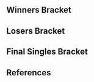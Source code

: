 {{DISPLAYTITLE:Pound V: Singles Bracket}}{{SetGame|melee}}
{{tabs static
|name1=Overview
|link1=Pound/V
|name2=Singles Bracket
|link2=Pound/V/Singles Bracket
|This=2
}}
==Winners Bracket==
{{64DEWBracketA
|tourneylink=Pound/V
|tourneyname=Pound V

|r1m1p1=Mew2King |r1m1p1flag=us |r1m1p1score={{win}} |r1m1win=1
|r1m1p2=Bye |r1m1p2flag= |r1m1p2score=
|r1m2p1=DJ Nintendo |r1m2p1flag=us |r1m2p1score={{win}} |r1m2win=1
|r1m2p2=V3ctorman |r1m2p2flag=us |r1m2p2score=
|r1m3p1=Cyrain |r1m3p1flag=us |r1m3p1score={{win}} |r1m3win=1
|r1m3p2=Bye |r1m3p2flag= |r1m3p2score=
|r1m4p1=KirbyKaze |r1m4p1flag=ca |r1m4p1score={{win}} |r1m4win=1
|r1m4p2=Bye |r1m4p2flag= |r1m4p2score=
|r1m5p1=Unknown522 |r1m5p1flag=ca |r1m5p1score={{win}} |r1m5win=1
|r1m5p2=Bye |r1m5p2flag= |r1m5p2score=
|r1m6p1=LOZR |r1m6p1flag=us |r1m6p1score={{win}} |r1m6win=1
|r1m6p2=Bye |r1m6p2flag= |r1m6p2score=
|r1m7p1=Silent Wolf |r1m7p1flag=us |r1m7p1score={{win}} |r1m7win=1
|r1m7p2=Bye |r1m7p2flag= |r1m7p2score=
|r1m8p1=VaNz |r1m8p1flag=us |r1m8p1score={{win}} |r1m8win=1
|r1m8p2=Bye |r1m8p2flag= |r1m8p2score=

|r1m9p1=Dr. Peepee |r1m9p1flag=us |r1m9p1score={{win}} |r1m9win=1
|r1m9p2=Bye |r1m9p2flag= |r1m9p2score=
|r1m10p1=Kels |r1m10p1flag=us |r1m10p1score={{win}} |r1m10win=1
|r1m10p2=DoH |r1m10p2flag=us |r1m10p2score=
|r1m11p1=Lovage |r1m11p1flag=us |r1m11p1score={{win}} |r1m11win=1
|r1m11p2=Bye |r1m11p2flag= |r1m11p2score=
|r1m12p1=Teczero |r1m12p1flag=us |r1m12p1score={{win}} |r1m12win=1
|r1m12p2=Bye |r1m12p2flag= |r1m12p2score=
|r1m13p1=Zhu |r1m13p1flag=us |r1m13p1score={{win}} |r1m13win=1
|r1m13p2=Bye |r1m13p2flag= |r1m13p2score=
|r1m14p1=Hax |r1m14p1flag=us |r1m14p1score={{win}} |r1m14win=1
|r1m14p2=Bye |r1m14p2flag= |r1m14p2score=
|r1m15p1=Amsah |r1m15p1flag=nl |r1m15p1score={{win}} |r1m15win=1
|r1m15p2=Bye |r1m15p2flag= |r1m15p2score=
|r1m16p1=tect |r1m16p1flag=ca |r1m16p1score={{win}} |r1m16win=1
|r1m16p2=Bye |r1m16p2flag= |r1m16p2score=

|r1m17p1=Armada |r1m17p1flag=se |r1m17p1score={{win}} |r1m17win=1
|r1m17p2=Bye |r1m17p2flag= |r1m17p2score=

|r1m18p1=S2J |r1m18p1flag=us |r1m18p1score=2 |r1m18win=1
|r1m18p2=Strawhat Dahean |r1m18p2flag=es |r1m18p2score=0
|r1m18p1char1=cf |r1m18p2char1=marth |r1m18p1stock1=2 |r1m18p2stock1=0 |r1m18win1=1 |r1m18stage1=Battlefield
|r1m18p1char2=cf |r1m18p2char2=marth |r1m18p1stock2=1 |r1m18p2stock2=0 |r1m18win2=1 |r1m18stage2=Final Destination
|r1m18details={{BracketMatchDetails|preview=|lrthread=|interview=|recap=|comment=|live=|vod=https://youtu.be/17E23tg0ICE}}

|r1m19p1=MacD |r1m19p1flag=us |r1m19p1score={{win}} |r1m19win=1
|r1m19p2=Bye |r1m19p2flag= |r1m19p2score=
|r1m20p1=RaynEX |r1m20p1flag=ca |r1m20p1score={{win}} |r1m20win=1
|r1m20p2=Bye |r1m20p2flag= |r1m20p2score=
|r1m21p1=Tope |r1m21p1flag=us |r1m21p1score={{win}} |r1m21win=1
|r1m21p2=Bye |r1m21p2flag= |r1m21p2score=
|r1m22p1=Hungrybox |r1m22p1flag=us |r1m22p1score={{win}} |r1m22win=1
|r1m22p2=Bye |r1m22p2flag= |r1m22p2score=
|r1m23p1=Blunted Object |r1m23p1flag=ca |r1m23p1score={{win}} |r1m23win=1
|r1m23p2=Bye |r1m23p2flag= |r1m23p2score=
|r1m24p1=Shroomed |r1m24p1flag=us |r1m24p1score={{win}} |r1m24win=1
|r1m24p2=Bye |r1m24p2flag= |r1m24p2score=

|r1m25p1=Redd |r1m25p1flag=us |r1m25p1score={{win}} |r1m25win=1
|r1m25p2=Bye |r1m25p2flag= |r1m25p2score=
|r1m26p1=Mango |r1m26p1flag=us |r1m26p1score={{win}} |r1m26win=1
|r1m26p2=Plank |r1m26p2flag=us |r1m26p2score=
|r1m27p1=Cactuar |r1m27p1flag=us |r1m27p1score={{win}} |r1m27win=1
|r1m27p2=Bye |r1m27p2flag= |r1m27p2score=
|r1m28p1=Chillindude |r1m28p1flag=us |r1m28p1score={{win}} |r1m28win=1
|r1m28p2=Bye |r1m28p2flag= |r1m28p2score=
|r1m29p1=Remen |r1m29p1flag=nl |r1m29p1score={{win}} |r1m29win=1
|r1m29p2=Bye |r1m29p2flag= |r1m29p2score=
|r1m30p1=ChuDat |r1m30p1flag=us |r1m30p1score={{win}} |r1m30win=1
|r1m30p2=Bye |r1m30p2flag= |r1m30p2score=
|r1m31p1=Axe |r1m31p1flag=us |r1m31p1score={{win}} |r1m31win=1
|r1m31p2=Bye |r1m31p2flag= |r1m31p2score=
|r1m32p1=Colbol |r1m32p1flag=us |r1m32p1score={{win}} |r1m32win=1
|r1m32p2=Bye |r1m32p2flag= |r1m32p2score=

|r2m1p1=Mew2King |r2m1p1flag=us |r2m1p1score={{win}} |r2m1win=1
|r2m1p2=DJ Nintendo |r2m1p2flag=us |r2m1p2score=
|r2m2p1=Cyrain |r2m2p1flag=us |r2m2p1score={{win}} |r2m2win=1
|r2m2p2=KirbyKaze |r2m2p2flag=ca |r2m2p2score=
|r2m3p1=Unknown522 |r2m3p1flag=ca |r2m3p1score={{win}} |r2m3win=1
|r2m3p2=LOZR |r2m3p2flag=us |r2m3p2score=
|r2m4p1=Silent Wolf |r2m4p1flag=us |r2m4p1score= |r2m4win=2
|r2m4p2=VaNz |r2m4p2flag=us |r2m4p2score={{win}}
|r2m5p1=Dr. Peepee |r2m5p1flag=us |r2m5p1score={{win}} |r2m5win=1
|r2m5p2=Kels |r2m5p2flag=us |r2m5p2score=
|r2m6p1=Lovage |r2m6p1flag=us |r2m6p1score={{win}} |r2m6win=1
|r2m6p2=Teczero |r2m6p2flag=us |r2m6p2score=

|r2m7p1=Zhu |r2m7p1flag=us |r2m7p1score=2 |r2m7win=1
|r2m7p2=Hax |r2m7p2flag=us |r2m7p2score=0
|r2m7p1char1=falco |r2m7p2char1=cf |r2m7p1stock1=3 |r2m7p2stock1=0 |r2m7win1=1 |r2m7stage1=Final Destination
|r2m7p1char2=falco |r2m7p2char2=cf |r2m7p1stock2=1 |r2m7p2stock2=0 |r2m7win2=1 |r2m7stage2=Battlefield
|r2m7details={{BracketMatchDetails|preview=|lrthread=|interview=|recap=|comment=|live=|vod=https://youtu.be/Z4flefNyy8g}}

|r2m8p1=Amsah |r2m8p1flag=nl |r2m8p1score={{win}} |r2m8win=1
|r2m8p2=tect |r2m8p2flag=ca |r2m8p2score=

|r2m9p1=Armada |r2m9p1flag=se |r2m9p1score=2 |r2m9win=1
|r2m9p2=S2J |r2m9p2flag=us |r2m9p2score=0
|r2m9p1char1=peach |r2m9p2char1=cf |r2m9p1stock1=2 |r2m9p2stock1=0 |r2m9win1=1 |r2m9stage1=Dream Land
|r2m9p1char2=peach |r2m9p2char2=cf |r2m9p1stock2=2 |r2m9p2stock2=0 |r2m9win2=1 |r2m9stage2=Pokémon Stadium
|r2m9details={{BracketMatchDetails|preview=|lrthread=|interview=|recap=|comment=|live=|vod=https://youtu.be/2n8t6YpddQo}}

|r2m10p1=MacD |r2m10p1flag=us |r2m10p1score={{win}} |r2m10win=1
|r2m10p2=RaynEX |r2m10p2flag=ca |r2m10p2score=
|r2m11p1=Tope |r2m11p1flag=us |r2m11p1score= |r2m11win=2
|r2m11p2=Hungrybox |r2m11p2flag=us |r2m11p2score={{win}}
|r2m12p1=Blunted Object |r2m12p1flag=ca |r2m12p1score={{win}} |r2m12win=1
|r2m12p2=Shroomed |r2m12p2flag=us |r2m12p2score=
|r2m13p1=Redd |r2m13p1flag=us |r2m13p1score= |r2m13win=2
|r2m13p2=Mango |r2m13p2flag=us |r2m13p2score={{win}}
|r2m14p1=Cactuar |r2m14p1flag=us |r2m14p1score={{win}} |r2m14win=1
|r2m14p2=Chillindude |r2m14p2flag=us |r2m14p2score=
|r2m15p1=Remen |r2m15p1flag=nl |r2m15p1score={{win}} |r2m15win=1
|r2m15p2=ChuDat |r2m15p2flag=us |r2m15p2score=
|r2m16p1=Axe |r2m16p1flag=us |r2m16p1score={{win}} |r2m16win=1
|r2m16p2=Colbol |r2m16p2flag=us |r2m16p2score=

|r3m1p1=Mew2King |r3m1p1flag=us |r3m1p1score={{win}} |r3m1win=1
|r3m1p2=Cyrain |r3m1p2flag=us |r3m1p2score=
|r3m2p1=Unknown522 |r3m2p1flag=ca |r3m2p1score= |r3m2win=2
|r3m2p2=VaNz |r3m2p2flag=us |r3m2p2score={{win}}

|r3m3p1=Dr. Peepee |r3m3p1flag=us |r3m3p1score=2 |r3m3win=1
|r3m3p2=Lovage |r3m3p2flag=us |r3m3p2score=0
|r3m3p1char1=falco |r3m3p2char1=fox |r3m3p1stock1=2 |r3m3p2stock1=0 |r3m3win1=1 |r3m3stage1=Yoshi's Story
|r3m3p1char2=falco |r3m3p2char2=fox |r3m3p1stock2=3 |r3m3p2stock2=0 |r3m3win2=1 |r3m3stage2=Pokémon Stadium
|r3m3details={{BracketMatchDetails|preview=|lrthread=|interview=|recap=|comment=|live=|vod=https://youtu.be/hl8HvRgYDRE}}

|r3m4p1=Zhu |r3m4p1flag=us |r3m4p1score= |r3m4win=2
|r3m4p2=Amsah |r3m4p2flag=nl |r3m4p2score={{win}}

|r3m5p1=Armada |r3m5p1flag=se |r3m5p1score=2 |r3m5win=1
|r3m5p2=MacD |r3m5p2flag=us |r3m5p2score=1
|r3m5p1char1=peach |r3m5p2char1=peach |r3m5p1stock1=0 |r3m5p2stock1=1 |r3m5win1=2 |r3m5stage1=Final Destination
|r3m5p1char2=peach |r3m5p2char2=peach |r3m5p1stock2=2 |r3m5p2stock2=0 |r3m5win2=1 |r3m5stage2=Battlefield
|r3m5p1char3=peach |r3m5p2char3=peach |r3m5p1stock3=2 |r3m5p2stock3=0 |r3m5win3=1 |r3m5stage3=Pokémon Stadium
|r3m5details={{BracketMatchDetails|preview=|lrthread=|interview=|recap=|comment=|live=|vod=https://youtu.be/9vpb98LXZKo}}

|r3m6p1=Hungrybox |r3m6p1flag=us |r3m6p1score={{win}} |r3m6win=1
|r3m6p2=Blunted Object |r3m6p2flag=ca |r3m6p2score=
|r3m7p1=Mango |r3m7p1flag=us |r3m7p1score= |r3m7win=2
|r3m7p2=Cactuar |r3m7p2flag=us |r3m7p2score={{win}}
|r3m8p1=Remen |r3m8p1flag=nl |r3m8p1score= |r3m8win=2
|r3m8p2=Axe |r3m8p2flag=us |r3m8p2score={{win}}

|r4m1p1=Mew2King |r4m1p1flag=us |r4m1p1score={{win}} |r4m1win=1
|r4m1p2=VaNz |r4m1p2flag=us |r4m1p2score=

|r4m2p1=Dr. Peepee |r4m2p1flag=us |r4m2p1score=2 |r4m2win=1
|r4m2p2=Amsah |r4m2p2flag=nl |r4m2p2score=0
|r4m2p1char1=falco |r4m2p2char1=sheik |r4m2p1stock1=1 |r4m2p2stock1=0 |r4m2win1=1 |r4m2stage1=Battlefield
|r4m2p1char2=falco |r4m2p2char2=sheik |r4m2p1stock2=2 |r4m2p2stock2=0 |r4m2win2=1 |r4m2stage2=Dream Land
|r4m2details={{BracketMatchDetails|preview=|lrthread=|interview=|recap=|comment=|live=|vod=https://youtu.be/V7czzbh-GEc}}

|r4m3p1=Armada |r4m3p1flag=se |r4m3p1score=2 |r4m3win=1
|r4m3p2=Hungrybox |r4m3p2flag=us |r4m3p2score=0
|r4m3p1char1=yl |r4m3p2char1=jigglypuff |r4m3p1stock1=2 |r4m3p2stock1=0 |r4m3win1=1 |r4m3stage1=Dream Land
|r4m3p1char2=yl |r4m3p2char2=jigglypuff |r4m3p1stock2=2 |r4m3p2stock2=0 |r4m3win2=1 |r4m3stage2=Final Destination
|r4m3details={{BracketMatchDetails|preview=|lrthread=|interview=|recap=|comment=|live=|vod=https://youtu.be/8twwXHDIVBc}}


|r4m4p1=Cactuar |r4m4p1flag=us |r4m4p1score=0 |r4m4win=2
|r4m4p2=Axe |r4m4p2flag=us |r4m4p2score=2
|r4m4p1char1=fox |r4m4p2char1=pikachu |r4m4p1stock1=0 |r4m4p2stock1=1 |r4m4win1=2 |r4m4stage1=Battlefield
|r4m4p1char2=marth |r4m4p2char2=pikachu |r4m4p1stock2=0 |r4m4p2stock2=3 |r4m4win2=2 |r4m4stage2=Battlefield
|r4m4details={{BracketMatchDetails|preview=|lrthread=|interview=|recap=|comment=|live=|vod=https://youtu.be/o6LD2QY3ZRE}}

|r5m1p1=Mew2King |r5m1p1flag=us |r5m1p1score=0 |r5m1win=2
|r5m1p2=Dr. Peepee |r5m1p2flag=us |r5m1p2score=3
|r5m1p1char1=marth |r5m1p2char1=falco |r5m1p1stock1=0 |r5m1p2stock1=3 |r5m1win1=2 |r5m1stage1=Battlefield
|r5m1p1char2=marth |r5m1p2char2=falco |r5m1p1stock2=2 |r5m1p2stock2=4 |r5m1win2=2 |r5m1stage2=Yoshi's Story
|r5m1p1char3=sheik |r5m1p2char3=falco |r5m1p1stock3=0 |r5m1p2stock3=2 |r5m1win3=2 |r5m1stage3=Fountain of Dreams
|r5m1details={{BracketMatchDetails|preview=|lrthread=|interview=|recap=|comment=Mew2King forfeit game 2 after the first 2 stocks.|live=|vod=https://youtu.be/U2WOwI7U2mk}}

|r5m2p1=Armada |r5m2p1flag=se |r5m2p1score=3 |r5m2win=1
|r5m2p2=Axe |r5m2p2flag=us |r5m2p2score=1
|r5m2p1char1=peach |r5m2p2char1=pikachu |r5m2p1stock1=0 |r5m2p2stock1=1 |r5m2win1=2 |r5m2stage1=Final Destination
|r5m2p1char2=peach |r5m2p2char2=pikachu |r5m2p1stock2=2 |r5m2p2stock2=0 |r5m2win2=1 |r5m2stage2=Battlefield
|r5m2p1char3=peach |r5m2p2char3=falco |r5m2p1stock3=2 |r5m2p2stock3=0 |r5m2win3=1 |r5m2stage3=Yoshi's Story
|r5m2p1char4=peach |r5m2p2char4=pikachu |r5m2p1stock4=2 |r5m2p2stock4=0 |r5m2win4=1 |r5m2stage4=Pokémon Stadium
|r5m2details={{BracketMatchDetails|preview=|lrthread=|interview=|recap=|comment=|live=|vod=https://youtu.be/ZCg9lVeRZOw}}
}}

==Losers Bracket==
{{48DELBracketSmwA
|tourneylink=Pound/V
|tourneyname=Pound V
|l1placement=33-48
|l2placement=25-32
|l3placement=17-24
|l4placement=13-16
|l5placement=9-12
|l6placement=7-8
|l7placement=5-6
|column-width=160

|l1m1p1=V3ctorman |l1m1p1flag=us |l1m1p1score= |l1m1win=2
|l1m1p2=Kels |l1m1p2flag=us |l1m1p2score={{win}}
|l1m2p1=Teczero |l1m2p1flag=us |l1m2p1score={{win}} |l1m2win=1
|l1m2p2=Bye |l1m2p2flag= |l1m2p2score=
|l1m3p1=Hax |l1m3p1flag=us |l1m3p1score={{win}} |l1m3win=1
|l1m3p2=Bye |l1m3p2flag= |l1m3p2score=
|l1m4p1=tect |l1m4p1flag=ca |l1m4p1score={{win}} |l1m4win=1
|l1m4p2=Bye |l1m4p2flag= |l1m4p2score=
|l1m5p1=DoH |l1m5p1flag=us |l1m5p1score={{win}} |l1m5win=1
|l1m5p2=DJ Nintendo |l1m5p2flag=us |l1m5p2score=
|l1m6p1=KirbyKaze |l1m6p1flag=ca |l1m6p1score={{win}} |l1m6win=1
|l1m6p2=Bye |l1m6p2flag= |l1m6p2score=
|l1m7p1=LOZR |l1m7p1flag=us |l1m7p1score={{win}} |l1m7win=1
|l1m7p2=Bye |l1m7p2flag= |l1m7p2score=
|l1m8p1=Silent Wolf |l1m8p1flag=us |l1m8p1score={{win}} |l1m8win=1
|l1m8p2=Bye |l1m8p2flag= |l1m8p2score=

|l1m9p1=Strawhat Dahean |l1m9p1flag=es |l1m9p1score=2 |l1m9win=1
|l1m9p2=Redd |l1m9p2flag=us |l1m9p2score=0
|l1m9p1char1=marth |l1m9p2char1=falco |l1m9p1stock1=1 |l1m9p2stock1=0 |l1m9win1=1 |l1m9stage1=Final Destination
|l1m9p1char2=marth |l1m9p2char2=falco |l1m9p1stock2=2 |l1m9p2stock2=0 |l1m9win2=1 |l1m9stage2=Dream Land
|l1m9details={{BracketMatchDetails|preview=|lrthread=|interview=|recap=|comment=|live=|vod=https://youtu.be/6M6PjLRebqg}}

|l1m10p1=Chillindude |l1m10p1flag=us |l1m10p1score={{win}} |l1m10win=1
|l1m10p2=Bye |l1m10p2flag= |l1m10p2score=
|l1m11p1=ChuDat |l1m11p1flag=us |l1m11p1score={{win}} |l1m11win=1
|l1m11p2=Bye |l1m11p2flag= |l1m11p2score=
|l1m12p1=Colbol |l1m12p1flag=us |l1m12p1score={{win}} |l1m12win=1
|l1m12p2=Bye |l1m12p2flag= |l1m12p2score=
|l1m13p1=Plank |l1m13p1flag=us |l1m13p1score= |l1m13win=2
|l1m13p2=S2J |l1m13p2flag=us |l1m13p2score={{win}}
|l1m14p1=RaynEX |l1m14p1flag=ca |l1m14p1score={{win}} |l1m14win=1
|l1m14p2=Bye |l1m14p2flag= |l1m14p2score=
|l1m15p1=Tope |l1m15p1flag=us |l1m15p1score={{win}} |l1m15win=1
|l1m15p2=Bye |l1m15p2flag= |l1m15p2score=
|l1m16p1=Shroomed |l1m16p1flag=us |l1m16p1score={{win}} |l1m16win=1
|l1m16p2=Bye |l1m16p2flag= |l1m16p2score=

|l2m1p1=Kels |l2m1p1flag=us |l2m1p1score={{win}} |l2m1win=1
|l2m1p2=Teczero |l2m1p2flag=us |l2m1p2score=
|l2m2p1=Hax |l2m2p1flag=us |l2m2p1score={{win}} |l2m2win=1
|l2m2p2=tect |l2m2p2flag=ca |l2m2p2score=
|l2m3p1=DoH |l2m3p1flag=us |l2m3p1score= |l2m3win=2
|l2m3p2=KirbyKaze |l2m3p2flag=ca |l2m3p2score={{win}}
|l2m4p1=LOZR |l2m4p1flag=us |l2m4p1score= |l2m4win=2
|l2m4p2=Silent Wolf |l2m4p2flag=us |l2m4p2score={{win}}
|l2m5p1=Strawhat Dahean |l2m5p1flag=es |l2m5p1score={{win}} |l2m5win=1
|l2m5p2=Chillindude |l2m5p2flag=us |l2m5p2score=
|l2m6p1=ChuDat |l2m6p1flag=us |l2m6p1score={{win}} |l2m6win=1
|l2m6p2=Colbol |l2m6p2flag=us |l2m6p2score=

|l2m7p1=S2J |l2m7p1flag=us |l2m7p1score=2 |l2m7win=1
|l2m7p2=RaynEX |l2m7p2flag=ca |l2m7p2score=0
|l2m7p1char1=cf |l2m7p2char1=fox |l2m7p1stock1=2 |l2m7p2stock1=0 |l2m7win1=1 |l2m7stage1=Final Destination
|l2m7p1char2=cf |l2m7p2char2=fox |l2m7p1stock2=1 |l2m7p2stock2=0 |l2m7win2=1 |l2m7stage2=Yoshi's Story
|l2m7details={{BracketMatchDetails|preview=|lrthread=|interview=|recap=|comment=|live=|vod=https://youtu.be/MsoW2zdsUu0}}

|l2m8p1=Tope |l2m8p1flag=us |l2m8p1score= |l2m8win=2
|l2m8p2=Shroomed |l2m8p2flag=us |l2m8p2score={{win}}
 
|l3m1p1=Blunted Object |l3m1p1flag=ca |l3m1p1score= |l3m1win=2
|l3m1p2=Kels |l3m1p2flag=us |l3m1p2score={{win}}

|l3m2p1=MacD |l3m2p1flag=us |l3m2p1score=0 |l3m2win=2
|l3m2p2=Hax |l3m2p2flag=us |l3m2p2score=2
|l3m2p1char1=peach |l3m2p2char1=cf |l3m2p1stock1=0 |l3m2p2stock1=2 |l3m2win1=2 |l3m2stage1=Final Destination
|l3m2p1char2=peach |l3m2p2char2=cf |l3m2p1stock2=0 |l3m2p2stock2=3 |l3m2win2=2 |l3m2stage2=Dream Land
|l3m2details={{BracketMatchDetails|preview=|lrthread=|interview=|recap=|comment=|live=|vod=https://youtu.be/whrHXBqiExM}}

|l3m3p1=Remen |l3m3p1flag=nl |l3m3p1score={{win}} |l3m3win=1
|l3m3p2=KirbyKaze |l3m3p2flag=ca |l3m3p2score=
|l3m4p1=Mango |l3m4p1flag=us |l3m4p1score= |l3m4win=2
|l3m4p2=Silent Wolf |l3m4p2flag=us |l3m4p2score={{win}}
|l3m5p1=Unknown522 |l3m5p1flag=ca |l3m5p1score={{win}} |l3m5win=1 |l3m5p1char1=fox
|l3m5p2=Strawhat Dahean |l3m5p2flag=es |l3m5p2score=
|l3m6p1=Cyrain |l3m6p1flag=us |l3m6p1score={{win}} |l3m6win=1
|l3m6p2=ChuDat |l3m6p2flag=us |l3m6p2score=
|l3m7p1=Zhu |l3m7p1flag=us |l3m7p1score={{win}} |l3m7win=1
|l3m7p2=S2J |l3m7p2flag=us |l3m7p2score=
|l3m8p1=Lovage |l3m8p1flag=us |l3m8p1score= |l3m8win=2
|l3m8p2=Shroomed |l3m8p2flag=us |l3m8p2score={{win}}

|l4m1p1=Kels |l4m1p1flag=us |l4m1p1score= |l4m1win=2
|l4m1p2=Hax |l4m1p2flag=us |l4m1p2score={{win}}

|l4m2p1=Remen |l4m2p1flag=nl |l4m2p1score=2 |l4m2win=1
|l4m2p2=Silent Wolf |l4m2p2flag=us |l4m2p2score=1
|l4m2p1char1=fox |l4m2p2char1=fox |l4m2p1stock1=0 |l4m2p2stock1=1 |l4m2win1=2 |l4m2stage1=Dream Land
|l4m2p1char2=fox |l4m2p2char2=fox |l4m2p1stock2=1 |l4m2p2stock2=0 |l4m2win2=1 |l4m2stage2=Battlefield
|l4m2p1char3=fox |l4m2p2char3=fox |l4m2p1stock3=1 |l4m2p2stock3=0 |l4m2win3=1 |l4m2stage3=Yoshi's Story
|l4m2details={{BracketMatchDetails|preview=|lrthread=|interview=|recap=|comment=|live=|vod=https://youtu.be/_qE1jZEgSyc}}

|l4m3p1=Unknown522 |l4m3p1flag=ca |l4m3p1score=0 |l4m3win=2
|l4m3p2=Cyrain |l4m3p2flag=us |l4m3p2score=2
|l4m3p1char1=fox |l4m3p2char1=fox |l4m3p1stock1=0 |l4m3p2stock1=1 |l4m3win1=2 |l4m3stage1=Yoshi's Story
|l4m3p1char2=fox |l4m3p2char2=fox |l4m3p1stock2=0 |l4m3p2stock2=1 |l4m3win2=2 |l4m3stage2=Pokémon Stadium
|l4m3details={{BracketMatchDetails|preview=|lrthread=|interview=|recap=|comment=|live=|vod=https://youtu.be/a0h_VcQo8Mg}}

|l4m4p1=Zhu |l4m4p1flag=us |l4m4p1score= |l4m4win=2
|l4m4p2=Shroomed |l4m4p2flag=us |l4m4p2score={{win}}

|l5m1p1=Amsah |l5m1p1flag=nl |l5m1p1score=0 |l5m1win=2
|l5m1p2=Hax |l5m1p2flag=us |l5m1p2score=2
|l5m1p1char1=sheik |l5m1p2char1=cf |l5m1p1stock1=0 |l5m1p2stock1=1 |l5m1win1=2 |l5m1stage1=Final Destination
|l5m1p1char2=sheik |l5m1p2char2=cf |l5m1p1stock2=0 |l5m1p2stock2=1 |l5m1win2=2 |l5m1stage2=Battlefield
|l5m1details={{BracketMatchDetails|preview=|lrthread=|interview=|recap=|comment=|live=|vod=https://youtu.be/Cx33VqlhOl4}}

|l5m2p1=VaNz |l5m2p1flag=us |l5m2p1score=2 |l5m2win=1
|l5m2p2=Remen |l5m2p2flag=nl |l5m2p2score=0
|l5m2p1char1=peach |l5m2p2char1=fox |l5m2p1stock1=2 |l5m2p2stock1=0 |l5m2win1=1 |l5m2stage1=Fountain of Dreams
|l5m2p1char2=peach |l5m2p2char2=fox |l5m2p1stock2=1 |l5m2p2stock2=0 |l5m2win2=1 |l5m2stage2=Yoshi's Story
|l5m2details={{BracketMatchDetails|preview=|lrthread=|interview=|recap=|comment=|live=|vod=https://youtu.be/8-d97b1_mx8}}

|l5m3p1=Cactuar |l5m3p1flag=us |l5m3p1score={{win}} |l5m3win=1
|l5m3p2=Cyrain |l5m3p2flag=us |l5m3p2score=
|l5m4p1=Hungrybox |l5m4p1flag=us |l5m4p1score={{win}} |l5m4win=1
|l5m4p2=Shroomed |l5m4p2flag=us |l5m4p2score=

|l6m1p1=Hax |l6m1p1flag=us |l6m1p1score={{win}} |l6m1win=1
|l6m1p2=VaNz |l6m1p2flag=us |l6m1p2score=
|l6m2p1=Cactuar |l6m2p1flag=us |l6m2p1score= |l6m2win=2
|l6m2p2=Hungrybox |l6m2p2flag=us |l6m2p2score={{win}}

|l7m1p1=Axe |l7m1p1flag=us |l7m1p1score=2 |l7m1win=1
|l7m1p2=Hax |l7m1p2flag=us |l7m1p2score=1
|l7m1p1char1=pikachu |l7m1p2char1=cf |l7m1p1stock1=1 |l7m1p2stock1=0 |l7m1win1=1 |l7m1stage1=Battlefield
|l7m1p1char2=pikachu |l7m1p2char2=cf |l7m1p1stock2=0 |l7m1p2stock2=1 |l7m1win2=2 |l7m1stage2=Pokémon Stadium
|l7m1p1char3=pikachu |l7m1p2char3=cf |l7m1p1stock3=3 |l7m1p2stock3=0 |l7m1win3=1 |l7m1stage3=Final Destination
|l7m1details={{BracketMatchDetails|preview=|lrthread=|interview=|recap=|comment=|live=|vod=https://youtu.be/hVI62az6J5M}}

|l7m2p1=Mew2King |l7m2p1flag=us |l7m2p1score=FF |l7m2win=2
|l7m2p2=Hungrybox |l7m2p2flag=us |l7m2p2score={{win}}
|l7m2details={{BracketMatchDetails|comment=Mew2King forfeit his match against Hungrybox.<ref>[https://smashboards.com/threads/pound-v-melee-results-and-shoutouts-thread.298145/#post-12228544 BigWenz comments on tournaments results]</ref>}}
}}
<onlyinclude>
==Final Singles Bracket==
{{DEFinalSmwBracket
|tourneylink=Pound/V
|tourneyname=Pound V
|l1placement=4
|r2placement=3
|r3loserplacement=2
|r3winnerplacement=1
|column-width=195
|column-width-finals=260

<!-- FROM WINNERS -->
|r1m1p1=Armada |r1m1p1flag=se |r1m1p1score=3
|r1m1p2=Dr. PeePee |r1m1p2flag=us |r1m1p2score=1
|r1m1win=1
|r1m1p1char1=Peach |r1m1p1stock1=0 |r1m1p2char1=Falco |r1m1p2stock1=2 |r1m1win1=2 |r1m1stage1=Battlefield
|r1m1p1char2=Peach |r1m1p1stock2=1 |r1m1p2char2=Falco |r1m1p2stock2=0 |r1m1win2=1 |r1m1stage2=Final Destination
|r1m1p1char3=Peach |r1m1p1stock3=1 |r1m1p2char3=Falco |r1m1p2stock3=0 |r1m1win3=1 |r1m1stage3=Yoshi's Story
|r1m1p1char4=Peach |r1m1p1stock4=1 |r1m1p2char4=Falco |r1m1p2stock4=0 |r1m1win4=1 |r1m1stage4=Yoshi's Story
|r1m1date=February 21, 2011
|r1m1details={{BracketMatchDetails
|vod=https://www.youtube.com/watch?v=Bt9i8QjAeCc
}}


<!-- FROM LOSERS -->
|l1m1p1=Axe |l1m1p1flag=us |l1m1p1score=0
|l1m1p2=Hungrybox |l1m1p2flag=us |l1m1p2score=3
|l1m1win=2
|l1m1p1char1=Pikachu |l1m1p1stock1=0 |l1m1p2char1=Jigglypuff |l1m1p2stock1=1 |l1m1win1=2 |l1m1stage1=Battlefield
|l1m1p1char2=Pikachu |l1m1p1stock2=0 |l1m1p2char2=Jigglypuff |l1m1p2stock2=1 |l1m1win2=2 |l1m1stage2=Final Destination
|l1m1p1char3=Pikachu |l1m1p1stock3=0 |l1m1p2char3=Jigglypuff |l1m1p2stock3=1 |l1m1win3=2 |l1m1stage3=Pokémon Stadium
|l1m1date=February 21, 2011
|l1m1details={{BracketMatchDetails
|vod=https://www.youtube.com/watch?v=L7wwkaFa6A4}}

<!-- LOSERS FINALS -->
|r2m1p1=Dr. PeePee |r2m1p1flag=us |r2m1p1score=3
|r2m1p2=Hungrybox |r2m1p2flag=us |r2m1p2score=0
|r2m1win=1
|r2m1p1char1=Falco |r2m1p1stock1=0 |r2m1p2char1=Jigglypuff |r2m1p2stock1=1 |r2m1win1=2 |r2m1stage1=Final Destination
|r2m1p1char2=Falco |r2m1p1stock2=1 |r2m1p2char2=Jigglypuff |r2m1p2stock2=0 |r2m1win2=1 |r2m1stage2=Rainbow Cruise
|r2m1p1char3=Falco |r2m1p1stock3=1 |r2m1p2char3=Jigglypuff |r2m1p2stock3=0 |r2m1win3=1 |r2m1stage3=Dream Land
|r2m1p1char4=Falco |r2m1p1stock4=0 |r2m1p2char4=Jigglypuff |r2m1p2stock4=1 |r2m1win4=2 |r2m1stage4=Final Destination
|r2m1p1char5=Falco |r2m1p1stock5=2 |r2m1p2char5=Jigglypuff |r2m1p2stock5=0 |r2m1win5=1 |r2m1stage5=Pokémon Stadium
|r2m1date=February 21, 2011
|r2m1details={{BracketMatchDetails
|vod=https://www.youtube.com/watch?v=mL3jFHZm30o}}

<!-- GRAND FINALS -->
|r3m1p1=Armada |r3m1p1flag=se |r3m1p1score=2 |r3m2p1score=1
|r3m1p2=Dr. PeePee |r3m1p2flag=us |r3m1p2score=3 |r3m2p2score=3
|r3m1win=2
|export_score=true
|r3m1p1char1=peach |r3m1p2char1=falco |r3m1p1stock1=0 |r3m1p2stock1=3 |r3m1win1=2 |r3m1stage1=Battlefield
|r3m1p1char2=peach |r3m1p2char2=falco |r3m1p1stock2=2 |r3m1p2stock2=0 |r3m1win2=1 |r3m1stage2=Final Destination
|r3m1p1char3=peach |r3m1p2char3=falco |r3m1p1stock3=2 |r3m1p2stock3=0 |r3m1win3=1 |r3m1stage3=Yoshi's Story
|r3m1p1char4=peach |r3m1p2char4=falco |r3m1p1stock4=0 |r3m1p2stock4=1 |r3m1win4=2 |r3m1stage4=Yoshi's Story
|r3m1p1char5=peach |r3m1p2char5=falco |r3m1p1stock5=0 |r3m1p2stock5=1 |r3m1win5=2 |r3m1stage5=Fountain of Dreams

|r3m2p1char1=peach |r3m2p2char1=falco |r3m2p1stock1=0 |r3m2p2stock1=1 |r3m2win1=2 |r3m2stage1=Yoshi's Story
|r3m2p1char2=peach |r3m2p2char2=falco |r3m2p1stock2=0 |r3m2p2stock2=1 |r3m2win2=2 |r3m2stage2=Final Destination
|r3m2p1char3=peach |r3m2p2char3=falco |r3m2p1stock3=1 |r3m2p2stock3=0 |r3m2win3=1 |r3m2stage3=Final Destination
|r3m2p1char4=peach |r3m2p2char4=falco |r3m2p1stock4=0 |r3m2p2stock4=1 |r3m2win4=2 |r3m2stage4=Pokémon Stadium
|r3m1date=February 21, 2011 {{Abbr/EST}}
|r3m1finished=true
|r3m1details={{BracketMatchDetails|vod=https://www.youtube.com/watch?v=TQSMTKhdsDY}}
}}
</onlyinclude>
==References==
{{reflist}}
